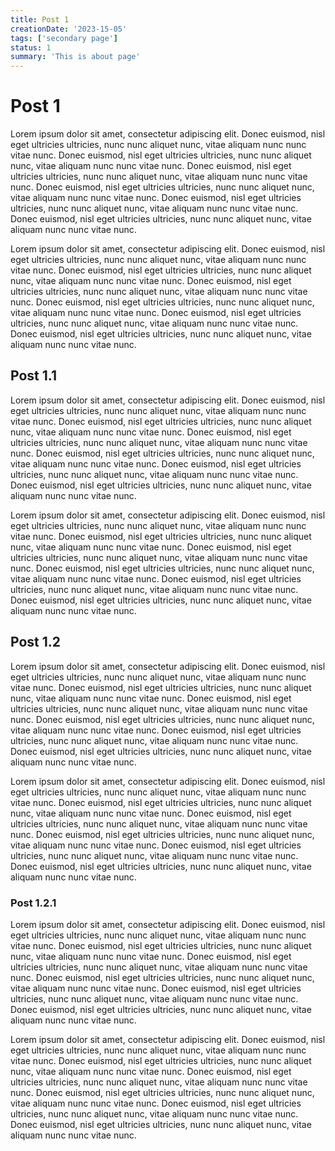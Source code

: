 ```yaml
---
title: Post 1
creationDate: '2023-15-05'
tags: ['secondary page']
status: 1
summary: 'This is about page'
---
```


# Post 1

Lorem ipsum dolor sit amet, consectetur adipiscing elit. Donec euismod, nisl eget ultricies ultricies, nunc nunc aliquet nunc, vitae aliquam nunc nunc vitae nunc. Donec euismod, nisl eget ultricies ultricies, nunc nunc aliquet nunc, vitae aliquam nunc nunc vitae nunc. Donec euismod, nisl eget ultricies ultricies, nunc nunc aliquet nunc, vitae aliquam nunc nunc vitae nunc. Donec euismod, nisl eget ultricies ultricies, nunc nunc aliquet nunc, vitae aliquam nunc nunc vitae nunc. Donec euismod, nisl eget ultricies ultricies, nunc nunc aliquet nunc, vitae aliquam nunc nunc vitae nunc. Donec euismod, nisl eget ultricies ultricies, nunc nunc aliquet nunc, vitae aliquam nunc nunc vitae nunc.

Lorem ipsum dolor sit amet, consectetur adipiscing elit. Donec euismod, nisl eget ultricies ultricies, nunc nunc aliquet nunc, vitae aliquam nunc nunc vitae nunc. Donec euismod, nisl eget ultricies ultricies, nunc nunc aliquet nunc, vitae aliquam nunc nunc vitae nunc. Donec euismod, nisl eget ultricies ultricies, nunc nunc aliquet nunc, vitae aliquam nunc nunc vitae nunc. Donec euismod, nisl eget ultricies ultricies, nunc nunc aliquet nunc, vitae aliquam nunc nunc vitae nunc. Donec euismod, nisl eget ultricies ultricies, nunc nunc aliquet nunc, vitae aliquam nunc nunc vitae nunc. Donec euismod, nisl eget ultricies ultricies, nunc nunc aliquet nunc, vitae aliquam nunc nunc vitae nunc.

## Post 1.1

Lorem ipsum dolor sit amet, consectetur adipiscing elit. Donec euismod, nisl eget ultricies ultricies, nunc nunc aliquet nunc, vitae aliquam nunc nunc vitae nunc. Donec euismod, nisl eget ultricies ultricies, nunc nunc aliquet nunc, vitae aliquam nunc nunc vitae nunc. Donec euismod, nisl eget ultricies ultricies, nunc nunc aliquet nunc, vitae aliquam nunc nunc vitae nunc. Donec euismod, nisl eget ultricies ultricies, nunc nunc aliquet nunc, vitae aliquam nunc nunc vitae nunc. Donec euismod, nisl eget ultricies ultricies, nunc nunc aliquet nunc, vitae aliquam nunc nunc vitae nunc. Donec euismod, nisl eget ultricies ultricies, nunc nunc aliquet nunc, vitae aliquam nunc nunc vitae nunc.

Lorem ipsum dolor sit amet, consectetur adipiscing elit. Donec euismod, nisl eget ultricies ultricies, nunc nunc aliquet nunc, vitae aliquam nunc nunc vitae nunc. Donec euismod, nisl eget ultricies ultricies, nunc nunc aliquet nunc, vitae aliquam nunc nunc vitae nunc. Donec euismod, nisl eget ultricies ultricies, nunc nunc aliquet nunc, vitae aliquam nunc nunc vitae nunc. Donec euismod, nisl eget ultricies ultricies, nunc nunc aliquet nunc, vitae aliquam nunc nunc vitae nunc. Donec euismod, nisl eget ultricies ultricies, nunc nunc aliquet nunc, vitae aliquam nunc nunc vitae nunc. Donec euismod, nisl eget ultricies ultricies, nunc nunc aliquet nunc, vitae aliquam nunc nunc vitae nunc.

## Post 1.2

Lorem ipsum dolor sit amet, consectetur adipiscing elit. Donec euismod, nisl eget ultricies ultricies, nunc nunc aliquet nunc, vitae aliquam nunc nunc vitae nunc. Donec euismod, nisl eget ultricies ultricies, nunc nunc aliquet nunc, vitae aliquam nunc nunc vitae nunc. Donec euismod, nisl eget ultricies ultricies, nunc nunc aliquet nunc, vitae aliquam nunc nunc vitae nunc. Donec euismod, nisl eget ultricies ultricies, nunc nunc aliquet nunc, vitae aliquam nunc nunc vitae nunc. Donec euismod, nisl eget ultricies ultricies, nunc nunc aliquet nunc, vitae aliquam nunc nunc vitae nunc. Donec euismod, nisl eget ultricies ultricies, nunc nunc aliquet nunc, vitae aliquam nunc nunc vitae nunc.

Lorem ipsum dolor sit amet, consectetur adipiscing elit. Donec euismod, nisl eget ultricies ultricies, nunc nunc aliquet nunc, vitae aliquam nunc nunc vitae nunc. Donec euismod, nisl eget ultricies ultricies, nunc nunc aliquet nunc, vitae aliquam nunc nunc vitae nunc. Donec euismod, nisl eget ultricies ultricies, nunc nunc aliquet nunc, vitae aliquam nunc nunc vitae nunc. Donec euismod, nisl eget ultricies ultricies, nunc nunc aliquet nunc, vitae aliquam nunc nunc vitae nunc. Donec euismod, nisl eget ultricies ultricies, nunc nunc aliquet nunc, vitae aliquam nunc nunc vitae nunc. Donec euismod, nisl eget ultricies ultricies, nunc nunc aliquet nunc, vitae aliquam nunc nunc vitae nunc.

### Post 1.2.1

Lorem ipsum dolor sit amet, consectetur adipiscing elit. Donec euismod, nisl eget ultricies ultricies, nunc nunc aliquet nunc, vitae aliquam nunc nunc vitae nunc. Donec euismod, nisl eget ultricies ultricies, nunc nunc aliquet nunc, vitae aliquam nunc nunc vitae nunc. Donec euismod, nisl eget ultricies ultricies, nunc nunc aliquet nunc, vitae aliquam nunc nunc vitae nunc. Donec euismod, nisl eget ultricies ultricies, nunc nunc aliquet nunc, vitae aliquam nunc nunc vitae nunc. Donec euismod, nisl eget ultricies ultricies, nunc nunc aliquet nunc, vitae aliquam nunc nunc vitae nunc. Donec euismod, nisl eget ultricies ultricies, nunc nunc aliquet nunc, vitae aliquam nunc nunc vitae nunc.

Lorem ipsum dolor sit amet, consectetur adipiscing elit. Donec euismod, nisl eget ultricies ultricies, nunc nunc aliquet nunc, vitae aliquam nunc nunc vitae nunc. Donec euismod, nisl eget ultricies ultricies, nunc nunc aliquet nunc, vitae aliquam nunc nunc vitae nunc. Donec euismod, nisl eget ultricies ultricies, nunc nunc aliquet nunc, vitae aliquam nunc nunc vitae nunc. Donec euismod, nisl eget ultricies ultricies, nunc nunc aliquet nunc, vitae aliquam nunc nunc vitae nunc. Donec euismod, nisl eget ultricies ultricies, nunc nunc aliquet nunc, vitae aliquam nunc nunc vitae nunc. Donec euismod, nisl eget ultricies ultricies, nunc nunc aliquet nunc, vitae aliquam nunc nunc vitae nunc.
